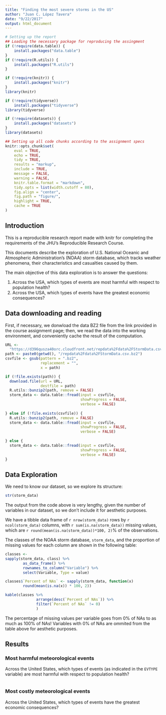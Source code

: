 ```yaml
---
title: "Finding the most severe storms in the US"
author: "Juan C. López Tavera"
date: "9/22/2017"
output: html_document
---
```



```r
# Setting up the report
## Loading the necessary package for reproducing the assingment
if (!require(data.table)) {
    install.packages("data.table")
}
if (!require(R.utils)) {
    install.packages("R.utils")
}

if (!require(knitr)) {
    install.packages("knitr")
}
library(knitr)

if (!require(tidyverse))
    install.packages("tidyverse")
library(tidyverse)

if (!require(datasets)) {
    install.packages("datasets")
}
library(datasets)

## Setting up all code chunks according to the assignment specs
knitr::opts_chunk$set(
    eval = TRUE,
    echo = TRUE,
    tidy = TRUE,
    results = "markup",
    include = TRUE,
    message = FALSE,
    warning = FALSE,
    knitr.table.format = "markdown",
    tidy.opts = list(width.cutoff = 80),
    fig.align = "center",
    fig.path = "figure/",
    highlight = TRUE, 
    cache = TRUE
)

```


## Introduction

This is a reproducible research report made with knitr for completing the requirements of the JHU's Reproducible Research Course. 

This documents describe the exploration of U.S. National Oceanic and Atmospheric Administration's (NOAA) storm database, which tracks weather phenomena, their characteristics and casualties caused by them. 

The main objective of this data exploration is to answer the questions:

1. Across the USA, which types of events are most harmful with respect to population health?
2. Across the USA, which types of events have the greatest economic consequences?


## Data downloading and reading

First, if necessary, we donwload the data BZ2 file from the link provided in the course assignment page; then, we read the data into the working environment, and conveniently cache the result of the computation.  

```r
URL <-
  "https://d396qusza40orc.cloudfront.net/repdata%2Fdata%2FStormData.csv.bz2"
path <- paste0(getwd(), "/repdata%2Fdata%2FStormData.csv.bz2")
csvfile <- gsub(pattern = ".bz2",
                replacement = "",
                x = path)

if (!file.exists(path)) {
  download.file(url = URL,
                destfile = path)
  R.utils::bunzip2(path, remove = FALSE)
  storm_data <- data.table::fread(input = csvfile, 
                                  showProgress = FALSE, 
                                  verbose = FALSE)
  
} else if (!file.exists(csvfile)) {
  R.utils::bunzip2(path, remove = FALSE)
  storm_data <- data.table::fread(input = csvfile, 
                                  showProgress = FALSE, 
                                  verbose = FALSE)
  
} else {
  storm_data <- data.table::fread(input = csvfile, 
                                  showProgress = FALSE, 
                                  verbose = FALSE)
}

```


## Data Exploration

We need to know our dataset, so we explore its structure: 

```r
str(storm_data)

```

The output from the code above is very lengthy, given the number of variables in our dataset, so we don't include it for aesthetic purposes. 

We have a tibble data frame of `r nrow(storm_data)` rows by `r ncol(storm_data)` columns, with `r sum(is.na(storm_data))` missing values, which are `r round(mean(is.na(storm_data))*100, 2)`% of the observations.

The classes of the NOAA storm database, `storm_data`, and the proportion of missing values for each column are shown in the following table:

```r

classes <-
sapply(storm_data, class) %>% 
        as_data_frame() %>% 
        rownames_to_column("Variable") %>% 
        select(Variable, Type = value)

classes$`Percent of NAs` <- sapply(storm_data, function(x)
        round(mean(is.na(x)) * 100, 2))

kable(classes %>% 
              arrange(desc(`Percent of NAs`)) %>%
              filter(`Percent of NAs` != 0)
              )

```

The percentage of missing values per variable goes from 0% of NAs to as much as 100% of NAs! Variables with 0% of NAs are ommited from the table above for aesthetic purposes. 




## Results

### Most harmful meteorological events

Across the United States, which types of events (as indicated in the `EVTYPE` variable) are most harmful with respect to population health?

```r

```


### Most costly meteorological events

Across the United States, which types of events have the greatest economic consequences?

```r

```





